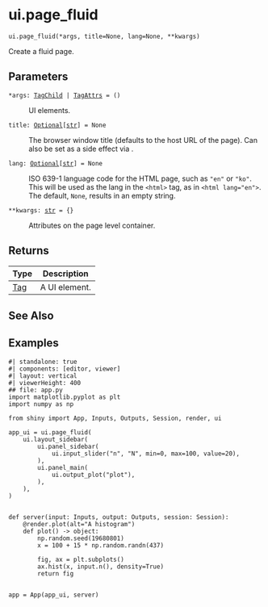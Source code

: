 # ui.page_fluid { #shiny.ui.page_fluid }

`ui.page_fluid(*args, title=None, lang=None, **kwargs)`

Create a fluid page.

## Parameters

<code><span class="parameter-name">*args</span><span class="parameter-annotation-sep">:</span> <span class="parameter-annotation">[TagChild](`htmltools.TagChild`) \| [TagAttrs](`htmltools.TagAttrs`)</span> <span class="parameter-default-sep">=</span> <span class="parameter-default">()</span></code>

:   UI elements.

<code><span class="parameter-name">title</span><span class="parameter-annotation-sep">:</span> <span class="parameter-annotation">[Optional](`typing.Optional`)\[[str](`str`)\]</span> <span class="parameter-default-sep">=</span> <span class="parameter-default">None</span></code>

:   The browser window title (defaults to the host URL of the page). Can also be set
    as a side effect via [](:func:`~shiny.ui.panel_title`).

<code><span class="parameter-name">lang</span><span class="parameter-annotation-sep">:</span> <span class="parameter-annotation">[Optional](`typing.Optional`)\[[str](`str`)\]</span> <span class="parameter-default-sep">=</span> <span class="parameter-default">None</span></code>

:   ISO 639-1 language code for the HTML page, such as ``"en"`` or ``"ko"``. This
    will be used as the lang in the ``<html>`` tag, as in ``<html lang="en">``. The
    default, `None`, results in an empty string.

<code><span class="parameter-name">**kwargs</span><span class="parameter-annotation-sep">:</span> <span class="parameter-annotation">[str](`str`)</span> <span class="parameter-default-sep">=</span> <span class="parameter-default">{}</span></code>

:   Attributes on the page level container.

## Returns

| Type                   | Description   |
|------------------------|---------------|
| [Tag](`htmltools.Tag`) | A UI element. |

## See Also

[](:func:`~shiny.ui.page_fixed`)
[](:func:`~shiny.ui.page_bootstrap`)
[](:func:`~shiny.ui.page_navbar`)

## Examples


```shinylive-python
#| standalone: true
#| components: [editor, viewer]
#| layout: vertical
#| viewerHeight: 400
## file: app.py
import matplotlib.pyplot as plt
import numpy as np

from shiny import App, Inputs, Outputs, Session, render, ui

app_ui = ui.page_fluid(
    ui.layout_sidebar(
        ui.panel_sidebar(
            ui.input_slider("n", "N", min=0, max=100, value=20),
        ),
        ui.panel_main(
            ui.output_plot("plot"),
        ),
    ),
)


def server(input: Inputs, output: Outputs, session: Session):
    @render.plot(alt="A histogram")
    def plot() -> object:
        np.random.seed(19680801)
        x = 100 + 15 * np.random.randn(437)

        fig, ax = plt.subplots()
        ax.hist(x, input.n(), density=True)
        return fig


app = App(app_ui, server)

```

